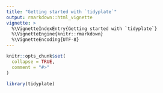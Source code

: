 ```yaml
---
title: "Getting started with `tidyplate`"
output: rmarkdown::html_vignette
vignette: >
  %\VignetteIndexEntry{Getting started with `tidyplate`}
  %\VignetteEngine{knitr::rmarkdown}
  %\VignetteEncoding{UTF-8}
---
```


```r
knitr::opts_chunk$set(
  collapse = TRUE,
  comment = "#>"
)
```

```r
library(tidyplate)
```
